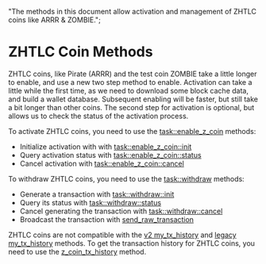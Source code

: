   "The methods in this document allow activation and management of ZHTLC coins like ARRR & ZOMBIE.";

# ZHTLC Coin Methods

ZHTLC coins, like Pirate (ARRR) and the test coin ZOMBIE take a little longer to enable, and use a new two step method to enable.
Activation can take a little while the first time, as we need to download some block cache data, and build a wallet database.
Subsequent enabling will be faster, but still take a bit longer than other coins. The second step for activation is optional, but allows us to check the status of the activation process.

To activate ZHTLC coins, you need to use the [task::enable\_z\_coin](/atomicdex/api/v20-dev/task_withdraw/#withdraw-tasks) methods:

*   Initialize activation with with [task::enable\_z\_coin::init](/atomicdex/api/v20-dev/zhtlc_coins/activation/#initialize-zhtlc-coin-activation)
*   Query activation status with [task::enable\_z\_coin::status](/atomicdex/api/v20-dev/zhtlc_coins/activation/#activation-status)
*   Cancel activation with [task::enable\_z\_coin::cancel](/atomicdex/api/v20-dev/zhtlc_coins/activation/#cancel-activation)

To withdraw ZHTLC coins, you need to use the [task::withdraw](/atomicdex/api/v20-dev/task_withdraw/#withdraw-tasks) methods:

*   Generate a transaction with [task::withdraw::init](/atomicdex/api/v20-dev/task_withdraw/#init)
*   Query its status with [task::withdraw::status](/atomicdex/api/v20-dev/task_withdraw/#status)
*   Cancel generating the transaction with [task::withdraw::cancel](/atomicdex/api/v20-dev/task_withdraw/#cancel)
*   Broadcast the transaction with [send\_raw\_transaction](/atomicdex/api/legacy/send_raw_transaction/#send-raw-transaction)

ZHTLC coins are not compatible with the [v2 my\_tx\_history](/atomicdex/api/v20/my_tx_history/) and [legacy my\_tx\_history](/atomicdex/api/legacy/my_tx_history/) methods.
To get the transaction history for ZHTLC coins, you need to use the [z\_coin\_tx\_history](/atomicdex/api/v20-dev/zhtlc_coins/transaction_history/) method.
